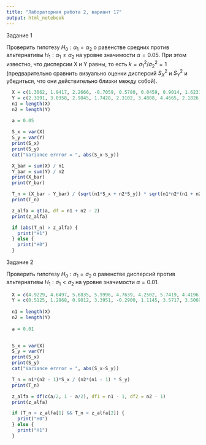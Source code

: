 ```yaml
---
title: "Лабораторная работа 2, вариант 17"
output: html_notebook
---
```


Задание 1

Проверить гипотезу $H_0 : \alpha_1 = \alpha_2$ о равенстве средних против
альтернативы $H_1 : \alpha_1 \neq \alpha_2$ на уровне значимости $\alpha = 0.05$. При этом известно, что дисперсии X и Y равны, то есть $k = \sigma_1^2/\sigma_2^2 = 1$ (предварительно сравнить визуально оценки дисперсий $S_X^2$ и $S_Y^2$ и убедиться, что они действительно близки между собой).


```r
  X = c(1.3062, 1.9417, 2.2666, -0.7059, 0.5780, 0.0459, 0.9014, 1.6231)
  Y = c(2.3191, 3.0358, 2.9845, 1.7428, 2.3102, 3.4808, 4.4665, 2.1826, 2.5317, 0.8446, 3.9177, 1.4204)
  n1 = length(X)
  n2 = length(Y)
  
  a = 0.05

```

```r
  S_x = var(X)
  S_y = var(Y)
  print(S_x)
  print(S_y)
  cat("Variance errror = ", abs(S_x-S_y))
```


```r
  X_bar = sum(X) / n1
  Y_bar = sum(Y) / n2
  print(X_bar)
  print(Y_bar)
```
```r
  T_n = (X_bar - Y_bar) / (sqrt(n1*S_x + n2*S_y)) * sqrt(n1*n2*(n1 + n2 - 2) / (n1 + n2))
  print(T_n)
```

```r
  z_alfa = qt(a, df = n1 + n2 - 2)
  print(z_alfa)
```

```r
  if (abs(T_n) > z_alfa) {
    print("H1")
  } else {
    print("H0")
  }
```


Задание 2

Проверить гипотезу $H_0 : \sigma_1 = \sigma_2$ о равенстве дисперсий против
альтернативы $H_1 : \sigma_1 < \sigma_2$ на уровне значимости $\alpha  = 0.01$.

```r
  X = c(4.9229, 4.6497, 5.6835, 5.9996, 4.7639, 4.2502, 5.7419, 4.4196, 4.9596, 4.1495, 5.3319, 5.4257, 4.0597)
  Y = c(0.5125, 1.2868, 0.9012, 3.3951, -0.2900, 1.1145, 3.5717, 3.5069, 1.9642, 2.7662, 2.3833, 0.1331, 0.8298, 0.0082, -0.1198)
  
  n1 = length(X)
  n2 = length(Y)
  
  a = 0.01
  
```

```r
  S_x = var(X)
  S_y = var(Y)
  print(S_x)
  print(S_y)
  cat("Variance errror = ", abs(S_x-S_y))
```


```r
  T_n = n1*(n2 - 1)*S_x / (n2*(n1 - 1) * S_y)
  print(T_n)
```

```r
  z_alfa = df(c(a/2, 1 - a/2), df1 = n1 - 1, df2 = n2 - 1)
  print(z_alfa)
```

```r
  if (T_n > z_alfa[1] && T_n < z_alfa[2]) {
    print("H0")
  } else {
    print("H1")
  }
```

